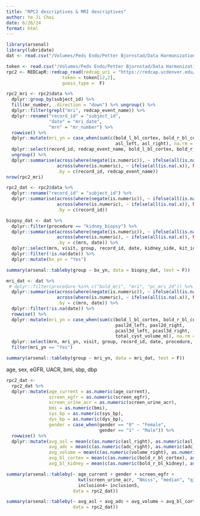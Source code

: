 ```yaml
---
title: "RPC2 descriptives & MRI descriptives"
author: Ye Ji Choi
date: 6/26/24
format: html
---
```


```r
library(arsenal)
library(lubridate)
dat <- read.csv("/Volumes/Peds Endo/Petter Bjornstad/Data Harmonization/Data Clean/harmonized_dataset.csv", na.strings = "")

token <- read.csv("/Volumes/Peds Endo/Petter Bjornstad/Data Harmonization/api_tokens.csv")
rpc2 <- REDCapR::redcap_read(redcap_uri = "https://redcap.ucdenver.edu/api/",
                     token = token[12,2],
                     guess_type =  F)

rpc2_mri <- rpc2$data %>%
  dplyr::group_by(subject_id) %>%
  fill(mr_number, .direction = "down") %>% ungroup() %>%
  dplyr::filter(grepl("mri", redcap_event_name)) %>%
  dplyr::rename("record_id" = "subject_id",
                "date" = "mri_date",
                "mrn" = "mr_number") %>%
  rowwise() %>%
  dplyr::mutate(mri_yn = case_when(sum(c(bold_l_bl_cortex, bold_r_bl_cortex,
                                         asl_left, asl_right), na.rm = T) > 0 ~ "Yes", T ~ "No")) %>%
  dplyr::select(record_id, redcap_event_name, bold_l_bl_cortex, bold_r_bl_cortex, asl_left, asl_right, mri_yn) %>%
  ungroup() %>%
  dplyr::summarise(across(where(negate(is.numeric)), ~ ifelse(all(is.na(.x)), NA_character_, last(na.omit(.x)))),
                   across(where(is.numeric), ~ ifelse(all(is.na(.x)), NA_real_, last(na.omit(.x)))),
                   .by = c(record_id, redcap_event_name)) 
nrow(rpc2_mri)

rpc2_dat <- rpc2$data %>%
  dplyr::rename("record_id" = "subject_id") %>%
  dplyr::summarise(across(where(negate(is.numeric)), ~ ifelse(all(is.na(.x)), NA_character_, last(na.omit(.x)))),
                   across(where(is.numeric), ~ ifelse(all(is.na(.x)), NA_real_, last(na.omit(.x)))),
                   .by = c(record_id))

```


```r
biopsy_dat <- dat %>%
  dplyr::filter(procedure == "kidney_biopsy") %>%
  dplyr::summarise(across(where(negate(is.numeric)), ~ ifelse(all(is.na(.x)), NA_character_, last(na.omit(.x)))),
                   across(where(is.numeric), ~ ifelse(all(is.na(.x)), NA_real_, last(na.omit(.x)))),
                   .by = c(mrn, date)) %>%
  dplyr::select(mrn, visit, group, record_id, date, kidney_side, kit_id) %>%
  dplyr::filter(!is.na(date)) %>%
  dplyr::mutate(bx_yn = "Yes")

summary(arsenal::tableby(group ~ bx_yn, data = biopsy_dat, test = F))

mri_dat <- dat %>%
 # dplyr::filter(procedure %in% c("bold_mri", "mri", "pc_mri_2d")) %>%
  dplyr::summarise(across(where(negate(is.numeric)), ~ ifelse(all(is.na(.x)), NA_character_, last(na.omit(.x)))),
                   across(where(is.numeric), ~ ifelse(all(is.na(.x)), NA_real_, last(na.omit(.x)))),
                   .by = c(mrn, date)) %>%
  dplyr::filter(!is.na(date)) %>%
  rowwise() %>%
  dplyr::mutate(mri_yn = case_when(sum(c(bold_l_bl_cortex, bold_r_bl_cortex,
                                         pasl2d_left, pasl2d_right, 
                                         pcasl3d_left, pcasl3d_right,
                                         total_cyst_volume_ml), na.rm = T) > 0 ~ "Yes", T ~ "No")) %>%
  dplyr::select(mrn, mri_yn, visit, group, record_id, date, procedure, bold_l_bl_cortex, bold_r_bl_cortex, total_cyst_volume_ml, study) %>%
  filter(mri_yn == "Yes")

summary(arsenal::tableby(group ~ mri_yn, data = mri_dat, test = F))

```

age, sex, eGFR, UACR, bmi, sbp, dbp 

```r
rpc2_dat <-
  rpc2_dat %>%
  dplyr::mutate(age_current = as.numeric(age_current),
                screen_egfr = as.numeric(screen_egfr),
                screen_urine_acr = as.numeric(screen_urine_acr),
                bmi = as.numeric(bmi),
                sys_bp = as.numeric(sys_bp),
                dys_bp = as.numeric(dys_bp),
                gender = case_when(gender == "0" ~ "Female",
                                   gender == "1" ~ "Male")) %>%
  rowwise() %>%
  dplyr::mutate(avg_asl = mean(c(as.numeric(asl_right), as.numeric(asl_left))),
                avg_adc = mean(c(as.numeric(adc_right), as.numeric(adc_left))),
                avg_volume = mean(c(as.numeric(volume_right), as.numeric(volume_left))),
                avg_bl_cortex = mean(c(as.numeric(bold_r_bl_cortex), as.numeric(bold_l_bl_cortex))),
                avg_bl_kidney = mean(c(as.numeric(bold_r_bl_kidney), as.numeric(bold_r_bl_kidney)))) %>% ungroup()

summary(arsenal::tableby(~ age_current + gender + screen_egfr + 
                           kwt(screen_urine_acr, "Nmiss", "median", "q1q3", "range") + bmi + sys_bp + dys_bp +
                           inclusion4+ inclusion5, 
                         data = rpc2_dat))

summary(arsenal::tableby(~ avg_asl + avg_adc + avg_volume + avg_bl_cortex + avg_bl_kidney, 
                         data = rpc2_dat))
```
